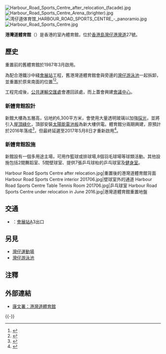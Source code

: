 [[File:Harbour_Road_Sports_Centre_after_relocation_(facade).jpg|thumb]]
[[File:Harbour_Road_Sports_Centre_Arena_(brighter).jpg|thumb]]
[[File:湾仔道体育馆_HARBOUR_ROAD_SPORTS_CENTRE_-_panoramio.jpg|thumb]]
[[File:Harbour_Road_Sports_Centre.jpg|thumb]]

'''港灣道體育館'''（{{lang-en|'''Harbour Road Sports Centre'''}}）是香港的室內體育館，位於[[香港島|香港島]][[灣仔|灣仔]][[港灣道|港灣道]]27號。

== 歷史 ==
重置前的舊體育館於1987年3月啟用。

為配合港鐵沙中綫[[會展站|會展站]]工程，舊港灣道體育館會與旁邊的[[灣仔游泳池|灣仔游泳池]]一起拆卸，並重置於原來南面的位置<ref>{{Cite web |url=http://www.mtr-shatincentrallink.hk/pdf/public-consultation/consultation-meeting/district-council/wan-chai/032013_c.pdf |title=存档副本 |access-date=2015-08-16 |archive-date=2013-05-13 |archive-url=https://web.archive.org/web/20130513002448/http://www.mtr-shatincentrallink.hk/pdf/public-consultation/consultation-meeting/district-council/wan-chai/032013_c.pdf |dead-url=no }}</ref><ref>{{Cite news |url=http://orientaldaily.on.cc/cnt/news/20130306/00176_091.html |title=灣仔新體育館泳池設計環保 |work=東方日報 |date=2013-03-06 |accessdate=2015-08-16 |archive-date=2014-11-10 |archive-url=https://web.archive.org/web/20141110120945/http://orientaldaily.on.cc/cnt/news/20130306/00176_091.html |dead-url=no }}</ref>。

工程完成後，[[灣仔北公共運輸交匯處|公共運輸交匯處]]會遷回該處，而上蓋會興建[[會議中心_(香港)|會議中心]]。

===新體育館設計===
新館大樓為五層高，佔地約6,300平方米，會使用大量透明玻璃以加強[[採光|採光]]，並將引入[[屋頂綠化|屋頂綠化]]，頂部安裝[[太陽能電池板|太陽能電池板]]為新大樓供電。體育館分兩期興建，原預計於2016年落成<ref>{{Cite news|url=http://paper.takungpao.com/html/2013-03/06/content_15_5.htm|title=灣仔泳池搬遷配合沙中線|work=大公報|date=2013-03-06|accessdate=2015-08-17|archive-date=2016-03-04|archive-url=https://web.archive.org/web/20160304084646/http://paper.takungpao.com/html/2013-03/06/content_15_5.htm|dead-url=no}}</ref>，但最終延遲至2017年5月8日才重新啟用<ref>{{Cite news|url=http://www.news.gov.hk/tc/categories/health/html/2017/04/20170428_171826.lin.shtml?pickList=ticker|title=全新港灣道體育館下月啟用|work=香港政府新聞網|date=2017-04-28|accessdate=2017-04-28|archive-date=2019-08-26|archive-url=https://web.archive.org/web/20190826015253/http://www.news.gov.hk/tc/categories/health/html/2017/04/20170428_171826.lin.shtml?pickList=ticker|dead-url=no}}</ref>。

===新體育館設施===
新館設有一個多用途主場，可用作籃球或排球場,8個羽毛球場等球類活動。其他設施包括2間舞蹈室、5間壁球室、提供7張乒乓球枱的乒乓球室及[[健身室|健身室]]。

<gallery mode=packed heights=150px style="text-align:left">
Harbour Road Sports Centre after relocation.jpg|重置後的港灣道體育館背面
Harbour Road Sports Centre interior 201706.jpg|壁球室外的通道
Harbour Road Sports Centre Table Tennis Room 201706.jpg|乒乓球室
Harbour Road Sports Centre under relocation in June 2016.jpg|港灣道體育館重置地盤
</gallery>

==交通==
*{{港鐵路線標誌|EAL}}：[[會展站|會展站]]A3出口

==另見==
* [[灣仔運動場|灣仔運動場]]
* [[灣仔游泳池|灣仔游泳池]]

==注釋==
{{reflist}}

==外部連結==
*[https://www.lcsd.gov.hk/tc/facilities/facilitieslist/facilities.php?fid=916 康文署：港灣道體育館] {{Wayback|url=https://www.lcsd.gov.hk/tc/facilities/facilitieslist/facilities.php?fid=916 |date=20191015112042 }}

{{-}}
{{香港室內體育場館}}